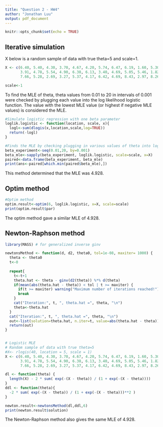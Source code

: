 ```yaml
---
title: "Question 2 - HW4"
author: "Jonathan Luu"
output: pdf_document
---
```


```r
knitr::opts_chunk$set(echo = TRUE)
```

## Iterative simulation
X below is a random sample of data with true theta=5 and scale=1.
```r
X <- c(6.40, 5.40, 4.30, 3.70, 4.67, 4.20, 5.74, 6.47, 6.19, 1.60, 5.30, 4.97, 5.29, 4.79,
       3.91, 4.78, 5.54, 4.90, 6.38, 6.13, 3.40, 4.69, 5.05, 5.46, 1.82, 2.24, 3.83, 4.46,
       7.66, 5.28, 2.69, 3.27, 5.37, 4.17, 6.42, 4.69, 8.43, 2.97, 8.26, 6.03)

scale<-1
```

To find the MLE of theta, theta values from 0.01 to 20 in intervals of 0.001 were checked by plugging each value into the log likelihood logistic function. The value with the lowest MLE value (or highest if negative MLE values) is considered the MLE.

```r

#Simulate logistic regression with one beta parameter
loglik.logistic <- function(location, scale, x){
  logl<-sum(dlogis(x,location,scale,log=TRUE))
  return(-logl)
}

#Finds the MLE by checking plugging in various values of theta into loglik.logistic
beta_experiment<-seq(0.01,20, by=0.001)
beta_mle<-sapply(beta_experiment, loglik.logistic, scale=scale, x=X)
paired<-data.frame(beta_experiment, beta_mle)
print(ans<-paired[which.min(paired$beta_mle),])
```

This method determined that the MLE was 4.928. 

\newpage
## Optim method
```r
#Optim method
optim.result<-optim(6, loglik.logistic, x=X, scale=scale)
print(optim.result$par)
```

The optim method gave a similar MLE of 4.928.

\newpage
## Newton-Raphson method

```r

library(MASS) # for generalized inverse ginv

newtonsMethod <- function(d, d2, theta0, tol=1e-08, maxiter= 1000) {
  theta <- theta0
  t<-0
  
  repeat{
    t<-t+1
    theta.hat <- theta - ginv(d2(theta)) %*% d(theta)
    if(mean(abs(theta.hat - theta)) < tol | t >= maxiter) {
      if(t >= maxiter) warning("Maximum number of iterations reached!")
      break
    }
    cat("Iteration:", t, ", theta.hat =", theta, "\n")
    theta<-theta.hat
  }  
  cat("Iteration:", t, ", theta.hat =", theta, "\n")
  out<-list(solution=theta.hat, n.iter=t, value=abs(theta.hat - theta))
  return(out)
}


# Logistic MLE
# Random sample of data with true theta=5
#X<- rlogis(40, location = 5, scale = 1)
X <- c(6.40, 5.40, 4.30, 3.70, 4.67, 4.20, 5.74, 6.47, 6.19, 1.60, 5.30, 4.97, 5.29, 4.79,
       3.91, 4.78, 5.54, 4.90, 6.38, 6.13, 3.40, 4.69, 5.05, 5.46, 1.82, 2.24, 3.83, 4.46,
       7.66, 5.28, 2.69, 3.27, 5.37, 4.17, 6.42, 4.69, 8.43, 2.97, 8.26, 6.03)

dl <- function(theta) {
  length(X) - 2 * sum( exp(-(X - theta)) / (1 + exp(-(X - theta))))
}
ddl <- function(theta){
  -2 * sum( exp(-(X - theta)) / (1 + exp(-(X - theta)))**2 )
}

newton.result<-newtonsMethod(dl,ddl,6)
print(newton.result$solution)
```

The Newton-Raphson method also gives the same MLE of 4.928.